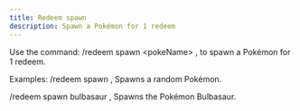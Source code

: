 ```yaml
---
title: Redeem spawn
description: Spawn a Pokémon for 1 redeem
---
```


Use the command:
/redeem spawn \<pokeName\> ,
to spawn a Pokémon for 1 redeem.

Examples:
/redeem spawn , 
Spawns a random Pokémon.

/redeem spawn bulbasaur , 
Spawns the Pokémon Bulbasaur.